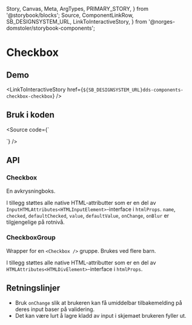   Story,
  Canvas,
  Meta,
  ArgTypes,
  PRIMARY_STORY,
} from '@storybook/blocks';
  Source,
  ComponentLinkRow,
  SB_DESIGNSYSTEM_URL,
  LinkToInteractiveStory,
} from '@norges-domstoler/storybook-components';

<Meta title="dds-components/Checkbox/Docs" />

# Checkbox

<ComponentLinkRow
  docsHref="https://design.domstol.no/987b33f71/p/90d68f-checkbox/b/939219"
  figmaHref="https://www.figma.com/file/ewqSDmkgqDQ5PyOsRp4V5b/?node-id=155%3A38"
  githubHref="https://github.com/domstolene/designsystem/tree/main/packages/components/src/components/Checkbox"
/>

## Demo

<Canvas>
  <Story of={CheckboxStories.Default} />
</Canvas>

<Canvas>
  <Story of={CheckboxGroupStories.Default} />
</Canvas>

<LinkToInteractiveStory
  href={`${SB_DESIGNSYSTEM_URL}dds-components-checkbox-checkbox`}
/>

## Bruk i koden

<Source
  code={`

<Checkbox label="Option" />

<CheckboxGroup label="Label">
  <Checkbox label="Option" />
  <Checkbox label="Option" />
</CheckboxGroup>
`} />

## API

### Checkbox

En avkrysningboks.

<ArgTypes of={CheckboxStories} />

I tillegg støttes alle native HTML-attributter som er en del av `InputHTMLAttributes<HTMLInputElement>`-interface i `htmlProps`.
`name`, `checked`, `defaultChecked`, `value`, `defaultValue`, `onChange`, `onBlur` er tilgjengelige på rotnivå.

### CheckboxGroup

Wrapper for en `<Checkbox />` gruppe. Brukes ved flere barn.

<ArgTypes of={CheckboxGroupStories} />

I tillegg støttes alle native HTML-attributter som er en del av `HTMLAttributes<HTMLDivElement>`-interface i `htmlProps`.

## Retningslinjer

- Bruk `onChange` slik at brukeren kan få umiddelbar tilbakemelding på deres
  input baser på validering.
- Det kan være lurt å lagre kladd av input i skjemaet brukeren fyller ut.
